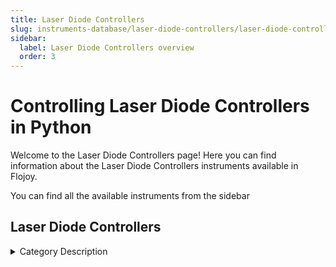```yaml
---
title: Laser Diode Controllers
slug: instruments-database/laser-diode-controllers/laser-diode-controllers-overview
sidebar:
  label: Laser Diode Controllers overview
  order: 3
---
```


# Controlling Laser Diode Controllers in Python

Welcome to the Laser Diode Controllers page! Here you can find information about the Laser Diode Controllers instruments available in Flojoy.

You can find all the available instruments from the sidebar



## Laser Diode Controllers

<details> 
<summary>Category Description</summary> 
Laser diode controllers have an integrated precision laser diode driver and high stability temperature controller. Multiple levels of laser diode protection are built into each instrument including isolated power supplies, slow start, adjustable current limit and compliance voltage, intermittent contact protection, and output shorting relays. To complement our line of laser diode controllers, ILX Lightwave offers a wide variety of laser diode mounts and fixtures with standard interconnection cables.
</details> 

<div className="flex flex-wrap">

<InstrumentThumbnail 
    path='laser-diode-controllers/thorlabs/pro8000'
    img='https://res.cloudinary.com/dhopxs1y3/image/upload/v1691782612/Instruments/Laser%20Diode%20Controllers/PRO8000/PRO8000.jpg'
    label='PRO8000'    
/>

</div>